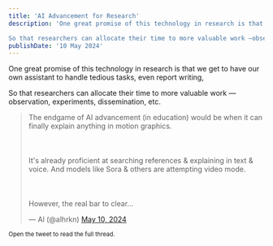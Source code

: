 ```yaml
---
title: 'AI Advancement for Research'
description: 'One great promise of this technology in research is that we get to have our own assistant to handle tedious tasks, even report writing,

So that researchers can allocate their time to more valuable work —observation, experiments, dissemination, etc.'
publishDate: '10 May 2024'
---
```


One great promise of this technology in research is that we get to have our own assistant to handle tedious tasks, even report writing,

So that researchers can allocate their time to more valuable work —observation, experiments, dissemination, etc.

<blockquote class="twitter-tweet"><p lang="en" dir="ltr">The endgame of AI advancement (in education) would be when it can finally explain anything in motion graphics.<br></br><br></br>It&#39;s already proficient at searching references &amp; explaining in text &amp; voice. And models like Sora &amp; others are attempting video mode.<br></br><br></br>However, the real bar to clear…</p>&mdash; Al (@alhrkn) <a href="https://twitter.com/alhrkn/status/1788918196399153604?ref_src=twsrc%5Etfw">May 10, 2024</a></blockquote>

<small> Open the tweet to read the full thread.</small>
